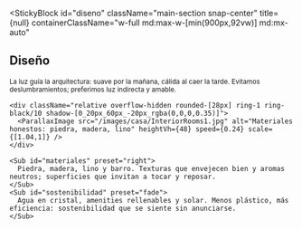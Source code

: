 
<StickyBlock
  id="diseno"
  className="main-section snap-center"
  title={null}
  containerClassName="w-full md:max-w-[min(900px,92vw)] md:mx-auto"
>
  <Reveal preset="up"><h2 className="text-2xl md:text-4xl font-semibold mb-4 md:mb-6">Diseño</h2></Reveal>

  <div className="space-y-6 md:space-y-8">
    <Sub id="luz" preset="up">
      La luz guía la arquitectura: suave por la mañana, cálida al caer la tarde. Evitamos deslumbramientos; preferimos luz indirecta y amable.
    </Sub>

    <div className="relative overflow-hidden rounded-[28px] ring-1 ring-black/10 shadow-[0_20px_60px_-20px_rgba(0,0,0,0.35)]">
      <ParallaxImage src="/images/casa/InteriorRooms1.jpg" alt="Materiales honestos: piedra, madera, lino" heightVh={48} speed={0.24} scale={[1.04,1]} />
    </div>

    <Sub id="materiales" preset="right">
      Piedra, madera, lino y barro. Texturas que envejecen bien y aromas neutros; superficies que invitan a tocar y reposar.
    </Sub>
    <Sub id="sostenibilidad" preset="fade">
      Agua en cristal, amenities rellenables y solar. Menos plástico, más eficiencia: sostenibilidad que se siente sin anunciarse.
    </Sub>
  </div>
</StickyBlock>
